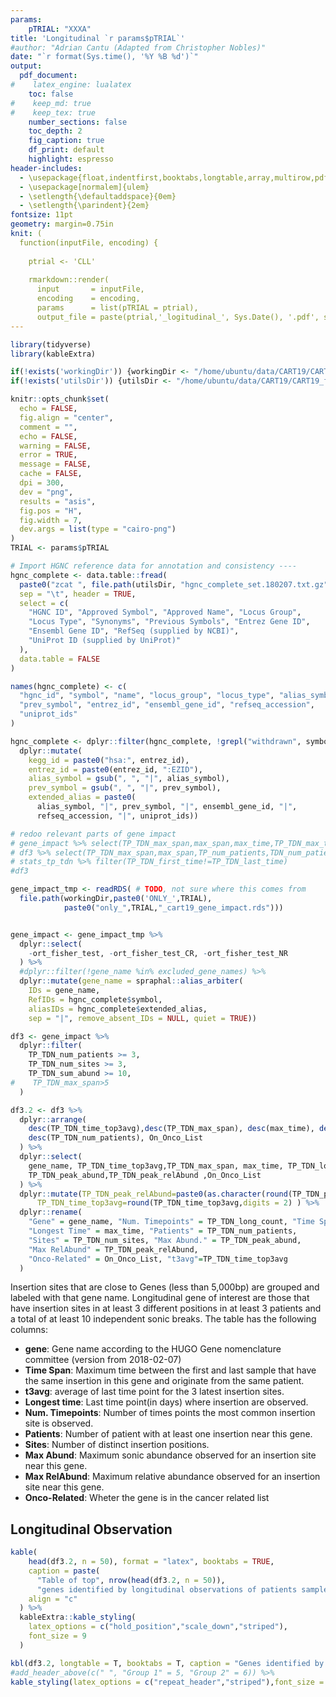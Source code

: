 ```yaml
---
params: 
    pTRIAL: "XXXA"
title: 'Longitudinal `r params$pTRIAL`'
#author: "Adrian Cantu (Adapted from Christopher Nobles)"
date: "`r format(Sys.time(), '%Y %B %d')`"
output: 
  pdf_document:
#    latex_engine: lualatex
    toc: false
#    keep_md: true
#    keep_tex: true
    number_sections: false
    toc_depth: 2
    fig_caption: true
    df_print: default
    highlight: espresso
header-includes: 
  - \usepackage{float,indentfirst,booktabs,longtable,array,multirow,pdflscape,tabu}
  - \usepackage[normalem]{ulem}
  - \setlength{\defaultaddspace}{0em}
  - \setlength{\parindent}{2em}
fontsize: 11pt
geometry: margin=0.75in
knit: (
  function(inputFile, encoding) { 
  
    ptrial <- 'CLL'
  
    rmarkdown::render( 
      input       = inputFile, 
      encoding    = encoding, 
      params      = list(pTRIAL = ptrial),      
      output_file = paste(ptrial,'_logitudinal_', Sys.Date(), '.pdf', sep='')) })
---
```


```r
library(tidyverse)
library(kableExtra)

if(!exists('workingDir')) {workingDir <- "/home/ubuntu/data/CART19/CART19_from_git2"}
if(!exists('utilsDir')) {utilsDir <- "/home/ubuntu/data/CART19/CART19_from_git2/utils"}

knitr::opts_chunk$set(
  echo = FALSE,
  fig.align = "center",
  comment = "",
  echo = FALSE,
  warning = FALSE,
  error = TRUE,
  message = FALSE,
  cache = FALSE,
  dpi = 300,
  dev = "png",
  results = "asis",
  fig.pos = "H",
  fig.width = 7,
  dev.args = list(type = "cairo-png")
)
TRIAL <- params$pTRIAL
```


```r
# Import HGNC reference data for annotation and consistency ----
hgnc_complete <- data.table::fread(
  paste0("zcat ", file.path(utilsDir, "hgnc_complete_set.180207.txt.gz")),
  sep = "\t", header = TRUE, 
  select = c(
    "HGNC ID", "Approved Symbol", "Approved Name", "Locus Group", 
    "Locus Type", "Synonyms", "Previous Symbols", "Entrez Gene ID", 
    "Ensembl Gene ID", "RefSeq (supplied by NCBI)", 
    "UniProt ID (supplied by UniProt)"
  ),
  data.table = FALSE
)

names(hgnc_complete) <- c(
  "hgnc_id", "symbol", "name", "locus_group", "locus_type", "alias_symbol", 
  "prev_symbol", "entrez_id", "ensembl_gene_id", "refseq_accession", 
  "uniprot_ids"
)

hgnc_complete <- dplyr::filter(hgnc_complete, !grepl("withdrawn", symbol)) %>%
  dplyr::mutate(
    kegg_id = paste0("hsa:", entrez_id),
    entrez_id = paste0(entrez_id, ":EZID"),
    alias_symbol = gsub(", ", "|", alias_symbol),
    prev_symbol = gsub(", ", "|", prev_symbol),
    extended_alias = paste0(
      alias_symbol, "|", prev_symbol, "|", ensembl_gene_id, "|", 
      refseq_accession, "|", uniprot_ids))

```

```r
# redoo relevant parts of gene impact
# gene_impact %>% select(TP_TDN_max_span,max_span,max_time,TP_TDN_max_time)
# df3 %>% select(TP_TDN_max_span,max_span,TP_num_patients,TDN_num_patients,TP_TDN_num_patients)
# stats_tp_tdn %>% filter(TP_TDN_first_time!=TP_TDN_last_time)
#df3
```


```r

gene_impact_tmp <- readRDS( # TODO, not sure where this comes from
  file.path(workingDir,paste0('ONLY_',TRIAL),
            paste0("only_",TRIAL,"_cart19_gene_impact.rds"))) 


gene_impact <- gene_impact_tmp %>%
  dplyr::select(
    -ort_fisher_test, -ort_fisher_test_CR, -ort_fisher_test_NR
  ) %>%
  #dplyr::filter(!gene_name %in% excluded_gene_names) %>%
  dplyr::mutate(gene_name = spraphal::alias_arbiter(
    IDs = gene_name,
    RefIDs = hgnc_complete$symbol,
    aliasIDs = hgnc_complete$extended_alias,
    sep = "|", remove_absent_IDs = NULL, quiet = TRUE))

df3 <- gene_impact %>%
  dplyr::filter(
    TP_TDN_num_patients >= 3,
    TP_TDN_num_sites >= 3,
    TP_TDN_sum_abund >= 10,
#    TP_TDN_max_span>5
  )

df3.2 <- df3 %>%
  dplyr::arrange(
    desc(TP_TDN_time_top3avg),desc(TP_TDN_max_span), desc(max_time), desc(TP_TDN_long_count), desc(TP_TDN_num_sites),
    desc(TP_TDN_num_patients), On_Onco_List
  ) %>%
  dplyr::select(
    gene_name, TP_TDN_time_top3avg,TP_TDN_max_span, max_time, TP_TDN_long_count, TP_TDN_num_patients, TP_TDN_num_sites,
    TP_TDN_peak_abund,TP_TDN_peak_relAbund ,On_Onco_List
  ) %>%
  dplyr::mutate(TP_TDN_peak_relAbund=paste0(as.character(round(TP_TDN_peak_relAbund,digits = 2)),'%'),
      TP_TDN_time_top3avg=round(TP_TDN_time_top3avg,digits = 2) ) %>% 
  dplyr::rename(
    "Gene" = gene_name, "Num. Timepoints" = TP_TDN_long_count, "Time Span" = TP_TDN_max_span,
    "Longest Time" = max_time, "Patients" = TP_TDN_num_patients,
    "Sites" = TP_TDN_num_sites, "Max Abund." = TP_TDN_peak_abund,
    "Max RelAbund" = TP_TDN_peak_relAbund,
    "Onco-Related" = On_Onco_List, "t3avg"=TP_TDN_time_top3avg
  )

```

Insertion sites that are close to Genes (less than 5,000bp) are grouped and labeled with that
gene name. Longitudinal gene of interest are those that have insertion sites in at least 3 different positions in at least 3 patients and a total of at least 10 independent sonic breaks. 
The table has the following columns:

* **gene**: Gene name according to the HUGO Gene nomenclature committee (version from 2018-02-07)
* **Time Span**: Maximum time between the first and last sample that have the same insertion in this gene and originate from the same patient.
* **t3avg**: average of last time point for the 3 latest insertion sites.
* **Longest time**: Last time point(in days) where insertion are observed.
* **Num. Timepoints**: Number of times points the most common insertion site is observed.
* **Patients**: Number of patient with at least one insertion near this gene.
* **Sites**: Number of distinct insertion positions.
* **Max Abund**: Maximum sonic abundance observed for an insertion site near this gene.
* **Max RelAbund**: Maximum relative abundance observed for an insertion site near this gene.
* **Onco-Related**: Wheter the gene is in the cancer related list

\newpage
## Longitudinal Observation

```r
kable(
    head(df3.2, n = 50), format = "latex", booktabs = TRUE, 
    caption = paste(
      "Table of top", nrow(head(df3.2, n = 50)), 
      "genes identified by longitudinal observations of patients samples."), 
    align = "c"
  ) %>%
  kableExtra::kable_styling(
    latex_options = c("hold_position","scale_down","striped"),
    font_size = 9
  )
```


```r
kbl(df3.2, longtable = T, booktabs = T, caption = "Genes identified by longitudinal observations .") %>%
#add_header_above(c(" ", "Group 1" = 5, "Group 2" = 6)) %>%
kable_styling(latex_options = c("repeat_header","striped"),font_size = 5.5)

```



